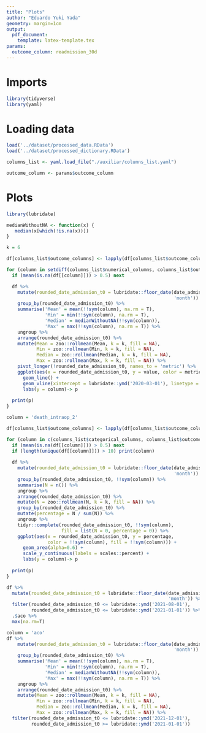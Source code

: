 ```yaml
---
title: "Plots"
author: "Eduardo Yuki Yada"
geometry: margin=1cm
output: 
  pdf_document:
    template: latex-template.tex
params:
  outcome_column: readmission_30d
---
```


# Imports

```r
library(tidyverse)
library(yaml)
```

# Loading data

```r
load('../dataset/processed_data.RData') 
load('../dataset/processed_dictionary.RData') 

columns_list <- yaml.load_file("./auxiliar/columns_list.yaml")

outcome_column <- params$outcome_column
```

# Plots

```r
library(lubridate)

medianWithoutNA <- function(x) {
   median(x[which(!is.na(x))])
}

k = 6

df[columns_list$outcome_columns] <- lapply(df[columns_list$outcome_columns], as.numeric)

for (column in setdiff(columns_list$numerical_columns, columns_list$outcome_columns)){
  if (mean(is.na(df[[column]])) > 0.5) next

  df %>%
    mutate(rounded_date_admission_t0 = lubridate::floor_date(date_admission_t0, 
                                                             'month')) %>%
    group_by(rounded_date_admission_t0) %>%
    summarise('Mean' = mean(!!sym(column), na.rm = T),
              'Min' = min(!!sym(column), na.rm = T),
              'Median' = medianWithoutNA(!!sym(column)),
              'Max' = max(!!sym(column), na.rm = T)) %>%
    ungroup %>%
    arrange(rounded_date_admission_t0) %>%
    mutate(Mean = zoo::rollmean(Mean, k = k, fill = NA),
           Min = zoo::rollmean(Min, k = k, fill = NA),
           Median = zoo::rollmean(Median, k = k, fill = NA),
           Max = zoo::rollmean(Max, k = k, fill = NA)) %>%
    pivot_longer(!rounded_date_admission_t0, names_to = 'metric') %>%
    ggplot(aes(x = rounded_date_admission_t0, y = value, color = metric)) + 
      geom_line() +
      geom_vline(xintercept = lubridate::ymd('2020-03-01'), linetype = "dashed") +
      labs(y = column)-> p
      
  print(p)
}
```

```r
column = 'death_intraop_2'

df[columns_list$outcome_columns] <- lapply(df[columns_list$outcome_columns], factor)

for (column in c(columns_list$categorical_columns, columns_list$outcome_columns)){
  if (mean(is.na(df[[column]])) > 0.5) next
  if (length(unique(df[[column]])) > 10) print(column)
  
  df %>%
    mutate(rounded_date_admission_t0 = lubridate::floor_date(date_admission_t0, 
                                                             'month')) %>%
    group_by(rounded_date_admission_t0, !!sym(column)) %>%
    summarise(N = n()) %>%
    ungroup %>%
    arrange(rounded_date_admission_t0) %>%
    mutate(N = zoo::rollmean(N, k = k, fill = NA)) %>%
    group_by(rounded_date_admission_t0) %>%
    mutate(percentage = N / sum(N)) %>%
    ungroup %>%
    tidyr::complete(rounded_date_admission_t0, !!sym(column),
                    fill = list(N = 0, percentage = 0)) %>%
    ggplot(aes(x = rounded_date_admission_t0, y = percentage,
               color = !!sym(column), fill = !!sym(column))) + 
      geom_area(alpha=0.6) +
      scale_y_continuous(labels = scales::percent) +
      labs(y = column)-> p
      
  print(p)
}
```

```r
df %>%
  mutate(rounded_date_admission_t0 = lubridate::floor_date(date_admission_t0, 
                                                           'month')) %>%
  filter(rounded_date_admission_t0 <= lubridate::ymd('2021-08-01'),
         rounded_date_admission_t0 <= lubridate::ymd('2021-01-01')) %>%
  .$aco %>% 
  max(na.rm=T)

column = 'aco'
df %>%
    mutate(rounded_date_admission_t0 = lubridate::floor_date(date_admission_t0, 
                                                             'month')) %>%
    group_by(rounded_date_admission_t0) %>%
    summarise('Mean' = mean(!!sym(column), na.rm = T),
              'Min' = min(!!sym(column), na.rm = T),
              'Median' = medianWithoutNA(!!sym(column)),
              'Max' = max(!!sym(column), na.rm = T)) %>%
    ungroup %>%
    arrange(rounded_date_admission_t0) %>%
    mutate(Mean = zoo::rollmean(Mean, k = k, fill = NA),
           Min = zoo::rollmean(Min, k = k, fill = NA),
           Median = zoo::rollmean(Median, k = k, fill = NA),
           Max = zoo::rollmean(Max, k = k, fill = NA)) %>%
  filter(rounded_date_admission_t0 <= lubridate::ymd('2021-12-01'),
         rounded_date_admission_t0 >= lubridate::ymd('2021-01-01'))
```

